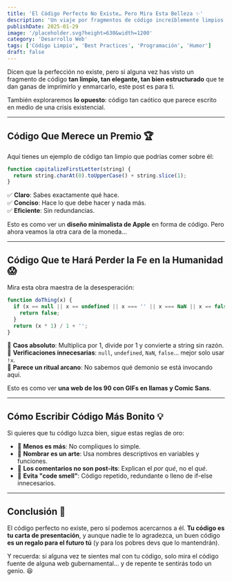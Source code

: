 ```yaml
---
title: 'El Código Perfecto No Existe… Pero Mira Esta Belleza ✨'
description: 'Un viaje por fragmentos de código increíblemente limpios (y otros que dan risa).'
publishDate: 2025-01-29
image: '/placeholder.svg?height=630&width=1200'
category: 'Desarrollo Web'
tags: ['Código Limpio', 'Best Practices', 'Programación', 'Humor']
draft: false
---
```


Dicen que la perfección no existe, pero si alguna vez has visto un fragmento de código **tan limpio, tan elegante, tan bien estructurado** que te dan ganas de imprimirlo y enmarcarlo, este post es para ti.

También exploraremos **lo opuesto**: código tan caótico que parece escrito en medio de una crisis existencial.

---

## Código Que Merece un Premio 🏆

Aquí tienes un ejemplo de código tan limpio que podrías comer sobre él:

```js
function capitalizeFirstLetter(string) {
  return string.charAt(0).toUpperCase() + string.slice(1);
}
```

✅ **Claro**: Sabes exactamente qué hace.  
✅ **Conciso**: Hace lo que debe hacer y nada más.  
✅ **Eficiente**: Sin redundancias.

Esto es como ver un **diseño minimalista de Apple** en forma de código. Pero ahora veamos la otra cara de la moneda…

---

## Código Que te Hará Perder la Fe en la Humanidad 😱

Mira esta obra maestra de la desesperación:

```js
function doThing(x) {
  if (x == null || x == undefined || x === '' || x === NaN || x == false) {
    return false;
  }
  return (x * 1) / 1 + '';
}
```

🤯 **Caos absoluto**: Multiplica por 1, divide por 1 y convierte a string sin razón.  
🤯 **Verificaciones innecesarias**: `null`, `undefined`, `NaN`, `false`… mejor solo usar `!x`.  
🤯 **Parece un ritual arcano**: No sabemos qué demonio se está invocando aquí.

Esto es como ver **una web de los 90 con GIFs en llamas y Comic Sans**.

---

## Cómo Escribir Código Más Bonito 💡

Si quieres que tu código luzca bien, sigue estas reglas de oro:

- 🔹 **Menos es más**: No compliques lo simple.
- 🔹 **Nombrar es un arte**: Usa nombres descriptivos en variables y funciones.
- 🔹 **Los comentarios no son post-its**: Explican el _por qué_, no el _qué_.
- 🔹 **Evita "code smell"**: Código repetido, redundante o lleno de if-else innecesarios.

---

## Conclusión 📢

El código perfecto no existe, pero sí podemos acercarnos a él. **Tu código es tu carta de presentación**, y aunque nadie te lo agradezca, un buen código **es un regalo para el futuro tú** (y para los pobres devs que lo mantendrán).

Y recuerda: si alguna vez te sientes mal con tu código, solo mira el código fuente de alguna web gubernamental… y de repente te sentirás todo un genio. 😆
